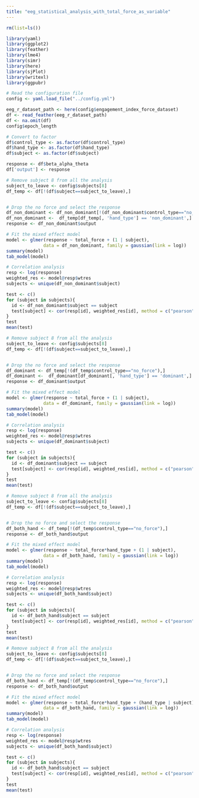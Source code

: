 ```yaml
---
title: "eeg_statistical_analysis_with_total_force_as_variable"
---
```

```r

rm(list=ls())

library(yaml)
library(ggplot2)
library(feather)
library(lme4)
library(simr)
library(here)
library(sjPlot)
library(writexl)
library(ggpubr)

# Read the configuration file
config <- yaml.load_file("../config.yml")

eeg_r_dataset_path <- here(config$engagement_index_force_dataset)
df <- read_feather(eeg_r_dataset_path)
df <- na.omit(df)
config$epoch_length

# Convert to factor
df$control_type <- as.factor(df$control_type)
df$hand_type <- as.factor(df$hand_type)
df$subject <- as.factor(df$subject)

response <- df$beta_alpha_theta
df['output'] <- response
```

```r

# Remove subject 8 from all the analysis
subject_to_leave <- config$subjects[8]
df_temp <- df[!(df$subject==subject_to_leave),]


# Drop the no force and select the response
df_non_dominant <- df_non_dominant[!(df_non_dominant$control_type=="no_force"),]
df_non_dominant <-  df_temp[df_temp[, 'hand_type'] == 'non_dominant',]
response <- df_non_dominant$output

# Fit the mixed effect model
model <- glmer(response ~ total_force + (1 | subject),
              data = df_non_dominant, family = gaussian(link = log))
summary(model)
tab_model(model)

# Correlation analysis
resp <- log(response)
weighted_res <- model@resp$wtres
subjects <- unique(df_non_dominant$subject)

test <- c()
for (subject in subjects){
  id <- df_non_dominant$subject == subject
  test[subject] <- cor(resp[id], weighted_res[id], method = c("pearson"))
}
test
mean(test)
```

```r

# Remove subject 8 from all the analysis
subject_to_leave <- config$subjects[8]
df_temp <- df[!(df$subject==subject_to_leave),]


# Drop the no force and select the response
df_dominant <- df_temp[!(df_temp$control_type=="no_force"),]
df_dominant <-  df_dominant[df_dominant[, 'hand_type'] == 'dominant',]
response <- df_dominant$output

# Fit the mixed effect model
model <- glmer(response ~ total_force + (1 | subject),
              data = df_dominant, family = gaussian(link = log))
summary(model)
tab_model(model)

# Correlation analysis
resp <- log(response)
weighted_res <- model@resp$wtres
subjects <- unique(df_dominant$subject)

test <- c()
for (subject in subjects){
  id <- df_dominant$subject == subject
  test[subject] <- cor(resp[id], weighted_res[id], method = c("pearson"))
}
test
mean(test)
```


```r

# Remove subject 8 from all the analysis
subject_to_leave <- config$subjects[8]
df_temp <- df[!(df$subject==subject_to_leave),]


# Drop the no force and select the response
df_both_hand <- df_temp[!(df_temp$control_type=="no_force"),]
response <- df_both_hand$output

# Fit the mixed effect model
model <- glmer(response ~ total_force*hand_type + (1 | subject),
              data = df_both_hand, family = gaussian(link = log))
summary(model)
tab_model(model)

# Correlation analysis
resp <- log(response)
weighted_res <- model@resp$wtres
subjects <- unique(df_both_hand$subject)

test <- c()
for (subject in subjects){
  id <- df_both_hand$subject == subject
  test[subject] <- cor(resp[id], weighted_res[id], method = c("pearson"))
}
test
mean(test)
```


```r

# Remove subject 8 from all the analysis
subject_to_leave <- config$subjects[8]
df_temp <- df[!(df$subject==subject_to_leave),]


# Drop the no force and select the response
df_both_hand <- df_temp[!(df_temp$control_type=="no_force"),]
response <- df_both_hand$output

# Fit the mixed effect model
model <- glmer(response ~ total_force*hand_type + (hand_type | subject),
              data = df_both_hand, family = gaussian(link = log))
summary(model)
tab_model(model)

# Correlation analysis
resp <- log(response)
weighted_res <- model@resp$wtres
subjects <- unique(df_both_hand$subject)

test <- c()
for (subject in subjects){
  id <- df_both_hand$subject == subject
  test[subject] <- cor(resp[id], weighted_res[id], method = c("pearson"))
}
test
mean(test)
```